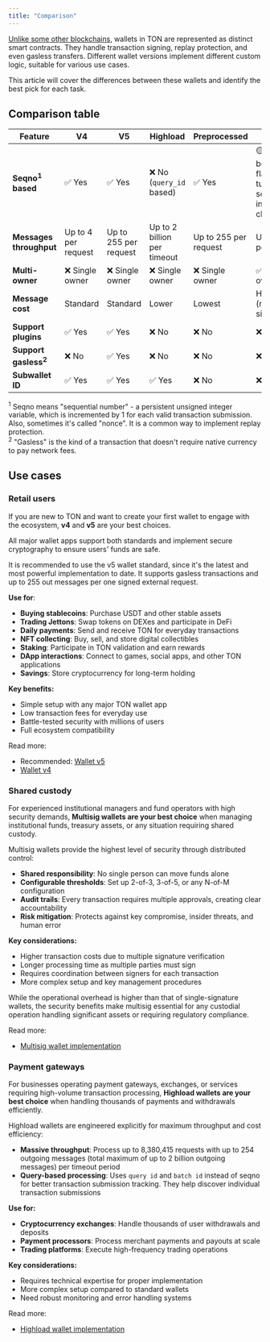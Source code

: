 ```yaml
---
title: "Comparison"
---
```


[Unlike some other blockchains](/guides/from-ethereum), wallets in TON are represented as distinct smart contracts. They handle transaction signing, replay protection, and even gasless transfers. Different wallet versions implement different custom logic, suitable for various use cases.

This article will cover the differences between these wallets and identify the best pick for each task.

## Comparison table

| Feature                         | V4                  | V5                    | Highload                    | Preprocessed          | Multisig                                                        |
| ------------------------------- | ------------------- | --------------------- | --------------------------- | --------------------- | --------------------------------------------------------------- |
| **Seqno<sup>1</sup> based**     | ✅ Yes               | ✅ Yes                 | ❌ No (`query_id` based)     | ✅ Yes                 | 🟡 Has boolean flag that turns off seqno `+1` incremental check |
| **Messages throughput**         | Up to 4 per request | Up to 255 per request | Up to 2 billion per timeout | Up to 255 per request | Up to 255 per vote                                              |
| **Multi-owner**                 | ❌ Single owner      | ❌ Single owner        | ❌ Single owner              | ❌ Single owner        | ✅ Multiple owners                                               |
| **Message cost**                | Standard            | Standard              | Lower                       | Lowest                | Higher (multiple signatures)                                    |
| **Support plugins**             | ✅ Yes               | ✅ Yes                 | ❌ No                        | ❌ No                  | ❌ No                                                            |
| **Support gasless<sup>2</sup>** | ❌ No                | ✅ Yes                 | ❌ No                        | ❌ No                  | ❌ No                                                            |
| **Subwallet ID**                | ✅ Yes               | ✅ Yes                 | ✅ Yes                       | ❌ No                  | ❌ No                                                            |

<sup>1</sup> Seqno means "sequential number" - a persistent unsigned integer variable, which is incremented by 1 for each valid transaction submission. Also, sometimes it's called "nonce". It is a common way to implement replay protection.<br />
<sup>2</sup> "Gasless" is the kind of a transaction that doesn't require native currency to pay network fees.

## Use cases

### Retail users

If you are new to TON and want to create your first wallet to engage with the ecosystem, **v4** and **v5** are your best choices.

All major wallet apps support both standards and implement secure cryptography to ensure users' funds are safe.

It is recommended to use the v5 wallet standard, since it's the latest and most powerful implementation to date. It supports gasless transactions and up to 255 out messages per one signed external request.

**Use for**:

- **Buying stablecoins**: Purchase USDT and other stable assets
- **Trading Jettons**: Swap tokens on DEXes and participate in DeFi
- **Daily payments**: Send and receive TON for everyday transactions
- **NFT collecting**: Buy, sell, and store digital collectibles
- **Staking**: Participate in TON validation and earn rewards
- **DApp interactions**: Connect to games, social apps, and other TON applications
- **Savings**: Store cryptocurrency for long-term holding

**Key benefits:**

- Simple setup with any major TON wallet app
- Low transaction fees for everyday use
- Battle-tested security with millions of users
- Full ecosystem compatibility

Read more:

- Recommended: [Wallet v5](/standard/wallets/v5)
- [Wallet v4](/standard/wallets/v4)

### Shared custody

For experienced institutional managers and fund operators with high security demands, **Multisig wallets are your best choice** when managing institutional funds, treasury assets, or any situation requiring shared custody.

Multisig wallets provide the highest level of security through distributed control:

- **Shared responsibility**: No single person can move funds alone
- **Configurable thresholds**: Set up 2-of-3, 3-of-5, or any N-of-M configuration
- **Audit trails**: Every transaction requires multiple approvals, creating clear accountability
- **Risk mitigation**: Protects against key compromise, insider threats, and human error

**Key considerations:**

- Higher transaction costs due to multiple signature verification
- Longer processing time as multiple parties must sign
- Requires coordination between signers for each transaction
- More complex setup and key management procedures

While the operational overhead is higher than that of single-signature wallets, the security benefits make multisig essential for any custodial operation handling significant assets or requiring regulatory compliance.

Read more:

- [Multisig wallet implementation](/standard/wallets/multisig)

### Payment gateways

For businesses operating payment gateways, exchanges, or services requiring high-volume transaction processing, **Highload wallets are your best choice** when handling thousands of payments and withdrawals efficiently.

Highload wallets are engineered explicitly for maximum throughput and cost efficiency:

- **Massive throughput**: Process up to 8,380,415 requests with up to 254 outgoing messages (total maximum of up to 2 billion outgoing messages) per timeout period
- **Query-based processing**: Uses `query id` and `batch id` instead of seqno for better transaction submission tracking. They help discover individual transaction submissions

**Use for:**

- **Cryptocurrency exchanges**: Handle thousands of user withdrawals and deposits
- **Payment processors**: Process merchant payments and payouts at scale
- **Trading platforms**: Execute high-frequency trading operations

**Key considerations:**

- Requires technical expertise for proper implementation
- More complex setup compared to standard wallets
- Need robust monitoring and error handling systems

Read more:

- [Highload wallet implementation](/standard/wallets/highload)
